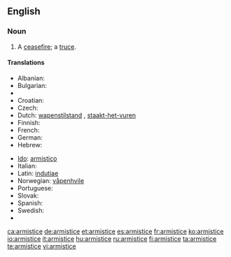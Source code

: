 ==English==

===Noun===
{{en-noun}}

# A [[ceasefire]]; a [[truce]].

====Translations====
{{trans-top|ceasefire, a truce.}}
* Albanian: {{t+|sq|armëpushim|xs=Albanian}} {{g|Albanian}}
* Bulgarian: {{t+|bg|примирие|n|sc=Cyrl}}
* {{trreq|Chinese}}
* Croatian: {{t-|hr|primirje|n}}
* Czech: {{t|cs|příměří|n}}
* Dutch: [[wapenstilstand]] {{m}}, [[staakt-het-vuren]] {{n}}
* Finnish: {{t+|fi|aselepo}}
* French: {{t+|fr|armistice|m}}
* German: {{t+|de|Waffenstillstand|m}}
* Hebrew: {{he-translation|שביתת נשק|sh"vitat neshek}}
{{trans-mid}}
* [[Ido]]: [[armistico]]
* Italian: {{t-|it|armistizio|m}}
* Latin: [[indutiae]] {{f|p}}
* Norwegian: [[våpenhvile]] {{m}}
* Portuguese: {{t+|pt|armistício|m}}
* Slovak: {{t|cs|prímerie|n}}
* Spanish: {{t+|es|armisticio|m}}
* Swedish: {{t|sv|vapenvila|c}}
* {{trreq|Turkish}}
{{trans-bottom}}

[[ca:armistice]]
[[de:armistice]]
[[et:armistice]]
[[es:armistice]]
[[fr:armistice]]
[[ko:armistice]]
[[io:armistice]]
[[it:armistice]]
[[hu:armistice]]
[[ru:armistice]]
[[fi:armistice]]
[[ta:armistice]]
[[te:armistice]]
[[vi:armistice]]